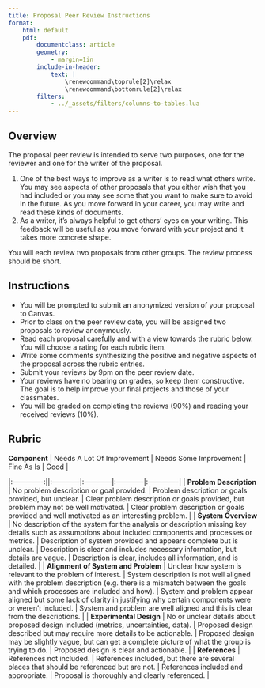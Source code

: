 ```yaml
---
title: Proposal Peer Review Instructions
format:
    html: default
    pdf:
        documentclass: article
        geometry:
            - margin=1in  
        include-in-header:
            text: |
                \renewcommand\toprule[2]\relax
                \renewcommand\bottomrule[2]\relax
        filters:
            - ../_assets/filters/columns-to-tables.lua
---
```


## Overview

The proposal peer review is intended to serve two purposes, one for the reviewer and one for the writer of the proposal.

1. One of the best ways to improve as a writer is to read what others write. You may see aspects of other proposals that you either wish that you had included or you may see some that you want to make sure to avoid in the future. As you move forward in your career, you may write and read these kinds of documents.
2. As a writer, it's always helpful to get others' eyes on your writing. This feedback will be useful as you move forward with your project and it takes more concrete shape.

You will each review two proposals from other groups. The review process should be short.

## Instructions

- You will be prompted to submit an anonymized version of your proposal to Canvas.
- Prior to class on the peer review date, you will be assigned two proposals to review anonymously. 
- Read each proposal carefully and with a view towards the rubric below. You will choose a rating for each rubric item.
- Write some comments synthesizing the positive and negative aspects of the proposal across the rubric entries.
- Submit your reviews by 9pm on the peer review date.
- Your reviews have no bearing on grades, so keep them constructive. The goal is to help improve your final projects and those of your classmates.
- You will be graded on completing the reviews (90%) and reading your received reviews (10%).

## Rubric

| **Component** | Needs A Lot Of Improvement | Needs Some Improvement | Fine As Is | Good |
|:-------------:||:------------|:------------|:------------|:-------------|
| **Problem Description** | No problem description or goal provided. | 
Problem description or goals provided, but unclear. | Clear problem description or goals provided, but problem may not be well motivated. | Clear problem description or goals provided and well motivated as an interesting problem. |
| **System Overview** | No description of the system for the analysis or description missing key details such as assumptions about included components and processes or metrics. | Description of system provided and appears complete but is unclear. | Description is clear and includes necessary information, but details are vague. | Description is clear, includes all information, and is detailed. |
| **Alignment of System and Problem** | Unclear how system is relevant to the problem of interest. | System description is not well aligned with the problem description (e.g. there is a mismatch between the goals and which processes are included and how). | System and problem appear aligned but some lack of clarity in justifying why certain components were or weren't included. | 
System and problem are well aligned and this is clear from the descriptions. |
| **Experimental Design** | No or unclear details about proposed design included (metrics, uncertainties, data). | Proposed design described but may require more details to be actionable. | Proposed design may be slightly vague, but can get a complete picture of what the group is trying to do. | Proposed design is clear and actionable. |
| **References** | References not included. | References included, but there are several places that should be referenced but are not. | References included and appropriate. | Proposal is thoroughly  and clearly referenced. |
